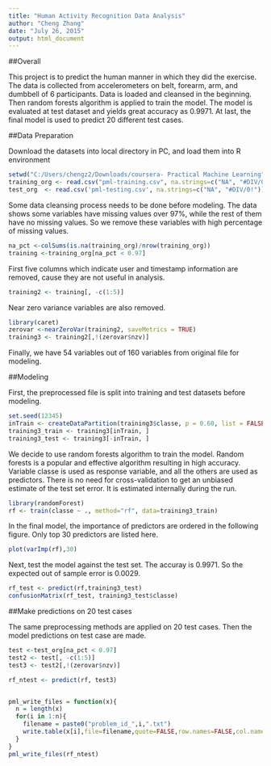 ```yaml
---
title: "Human Activity Recognition Data Analysis"
author: "Cheng Zhang"
date: "July 26, 2015"
output: html_document
---
```


##Overall

This project is to predict the human manner in which they did the exercise. The data is collected from accelerometers on belt, forearm, arm, and dumbbell of 6 participants. Data is loaded and cleansed in the beginning. Then random forests algorithm is applied to train the model. The model is evaluated at test dataset and yields great accuracy as 0.9971. At last, the final model is used to predict 20 different test cases.

##Data Preparation

Download the datasets into local directory in PC, and load them into R environment
```r
setwd("C:/Users/chengz2/Downloads/coursera- Practical Machine Learning")
training_org <- read.csv("pml-training.csv", na.strings=c("NA", "#DIV/0!"))
test_org  <- read.csv('pml-testing.csv', na.strings=c("NA", "#DIV/0!"))
```

Some data cleansing process needs to be done before modeling. The data shows some variables have missing values over 97%, while the rest of them have no missing values. So we remove these variables with high percentage of missing values.
```r
na_pct <-colSums(is.na(training_org)/nrow(training_org))
training <-training_org[na_pct < 0.97]
```

First five columns which indicate user and timestamp information are removed, cause they are not useful in analysis.
```r
training2 <- training[, -c(1:5)]
```


Near zero variance variables are also removed. 
```r
library(caret)
zerovar <-nearZeroVar(training2, saveMetrics = TRUE)
training3 <- training2[,!(zerovar$nzv)]
```

Finally, we have 54 variables out of 160 variables from original file for modeling.

##Modeling

First, the preprocessed file is split into training and test datasets before modeling.
```r
set.seed(12345)
inTrain <- createDataPartition(training3$classe, p = 0.60, list = FALSE)
training3_train <- training3[inTrain, ]
training3_test <- training3[-inTrain, ]
```

We decide to use random forests algorithm to train the model. Random forests is a popular and effective algorithm resulting in high accuracy. Variable classe is used as response variable, and all the others are used as predictors. There is no need for cross-validation to get an unbiased estimate of the test set error. It is estimated internally during the run.

```r
library(randomForest)
rf <- train(classe ~ ., method="rf", data=training3_train)
```


In the final model, the importance of predictors are ordered in the following figure. Only top 30 predictors are listed here.
```r
plot(varImp(rf),30)
```

Next, test the model against the test set. The accuray is  0.9971. So the expected out of sample error is 0.0029.

```r
rf_test <- predict(rf,training3_test)
confusionMatrix(rf_test, training3_test$classe)
```

##Make predictions on 20 test cases

The same preprocessing methods are applied on 20 test cases. Then the model predictions on test case are made.

```r
test <-test_org[na_pct < 0.97]
test2 <- test[, -c(1:5)]
test3 <- test2[,!(zerovar$nzv)]

rf_ntest <- predict(rf, test3)


pml_write_files = function(x){
  n = length(x)
  for(i in 1:n){
    filename = paste0("problem_id_",i,".txt")
    write.table(x[i],file=filename,quote=FALSE,row.names=FALSE,col.names=FALSE)
  }
}
pml_write_files(rf_ntest)
```

